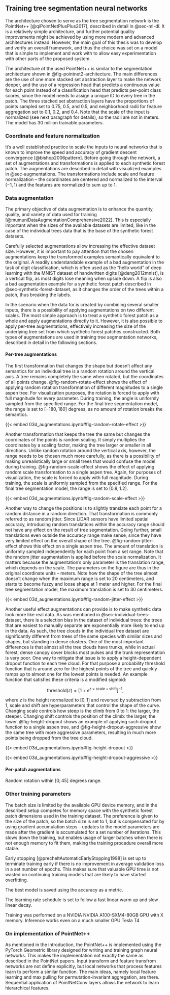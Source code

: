 ## Training tree segmentation neural networks

The architecture chosen to serve as the tree segmentation network is the PointNet++ [@qiPointNetPlusPlus2017], described in detail in @sec-ml-dl.
It is a relatively simple architecture, and further potential quality improvements might be achieved by using more modern and advanced architectures instead.
However, the main goal of this thesis was to develop and verify an overall framework, and thus the choice was set on a model that is simple to implement and work with to allow easy experimentation with other parts of the proposed system.

The architecture of the used PointNet++ is similar to the segmentation architecture shown in @fig-pointnet2-architecture.
The main differences are the use of one more stacked set abstraction layer to make the network deeper, and the use of a regression head that predicts a continuous value for each point instead of a classification head that predicts per-point class scores, since the model needs to assign a unique ID to every tree in the patch.
The three stacked set abstraction layers have the proportions of points sampled set to 0.75, 0.5, and 0.5, and neighborhood radii for feature aggregation set to 0.1, 0.2, and 0.4.
Note that the scale of the input is normalized (see next paragraph for details), so the radii are not in meters.
The model has 30 million trainable parameters.

### Coordinate and feature normalization

It's a well established practice to scale the inputs to neural networks that is known to improve the speed and accuracy of gradient descent convergence [@bishop2006pattern].
Before going through the network, a set of augmentations and transformations is applied to each synthetic forest patch.
The augmentations are described in detail with visualized examples in @sec-augmentations.
The transformations include scale and feature normalization – the coordinates are centered and normalized to the interval $(-1, 1)$ and the features are normalized to sum up to 1.

### Data augmentation {#sec-augmentations}

The primary objective of data augmentation is to enhance the quantity, quality, and variety of data used for training [@mumuniDataAugmentationComprehensive2022].
This is especially important when the sizes of the available datasets are limited, like in the case of the individual trees data that is the base of the synthetic forest datasets.

Carefully selected augmentations allow increasing the effective dataset size.
However, it is important to pay attention that the chosen augmentations keep the transformed examples semantically equivalent to the original.
A readily understandable example of a bad augmentation in the task of digit classification, which is often used as the "hello world" of deep learning with the MNIST dataset of handwritten digits [@deng2012mnist], is a vertical flip, as most digits lose meaning when upside down.
A flip is also a bad augmentation example for a synthetic forest patch described in @sec-synthetic-forest-dataset, as it changes the order of the trees within a patch, thus breaking the labels.

In the scenario when the data for is created by combining several smaller inputs, there is a possibility of applying augmentations on two different scales.
The most simple approach is to treat a synthetic forest patch as a whole and apply augmentations directly to it.
However, it is also possible to apply per-tree augmentations, effectively increasing the size of the underlying tree set from which synthetic forest patches constructed.
Both types of augmentations are used in training tree segmentation networks, described in detail in the following sections.

#### Per-tree augmentations

The first transformation that changes the shape but doesn't affect any semantics for an individual tree is a random rotation around the vertical axis.
A tree remains completely the same when rotated, but the coordinates of all points change.
@fig-random-rotate-effect shows the effect of applying random rotation transformation of different magnitudes to a single aspen tree.
For visualization purposes, the rotation is forced to apply with full magnitude for every parameter.
During training, the angle is uniformly sampled from the specified range.
For the final tree segmentation model, the range is set to $[-180, 180]$ degrees, as no amount of rotation breaks the semantics.

{{< embed 03d_augmentations.ipynb#fig-random-rotate-effect >}}

Another transformation that keeps the tree the same but changes the coordinates of the points is random scaling.
It simply multiplies the coordinates by a scaling factor, making the tree larger or smaller in all directions.
Unlike random rotation around the vertical axis, however, the range needs to be chosen much more carefully, as there is a possibility of making unrealistically large or small trees that would confuse the model during training.
@fig-random-scale-effect shows the effect of applying random scale transformation to a single aspen tree.
Again, for purposes of visualization, the scale is forced to apply with full magnitude.
During training, the scale is uniformly sampled from the specified range.
For the final tree segmentation model, the range is set to $[0.8, 1.2]$.

{{< embed 03d_augmentations.ipynb#fig-random-scale-effect >}}

Another way to change the positions is to slightly translate each point for a random distance in a random direction.
That transformation is commonly referred to as random jitter.
Since LiDAR sensors have limited spatial accuracy, introducing random translations within the accuracy range should not have any effect on the result of tree segmentation.
Going further, small translations even outside the accuracy range make sense, since they have very limited effect on the overall shape of the tree.
@fig-random-jitter-effect shows this effect on a single aspen tree.
The amount of translation is uniformly sampled independently for each point from a set range.
Note that the random jitter augmentation is applied before the scale normalization.
It matters because the augmentation's only parameter is the translation range, which depends on the scale.
The parameters on the figure are thus in the original coordinate units – meters.
Note how the shape of the tree almost doesn't change when the maximum range is set to 20 centimeters, and starts to become fuzzy and loose shape at 1 meter and higher.
For the final tree segmentation model, the maximum translation is set to 30 centimeters.

{{< embed 03d_augmentations.ipynb#fig-random-jitter-effect >}}

Another useful effect augmentations can provide is to make synthetic data look more like real data.
As was mentioned in @sec-individual-trees-dataset, there is a selection bias in the dataset of individual trees: the trees that are easiest to manually separate are exponentially more likely to end up in the data.
As such, the tree clouds in the individual tree dataset are significantly different from trees of the same species with similar sizes and shapes, but standing in dense clusters.
One of the most important differences is that almost all the tree clouds have trunks, while in actual forest, dense canopy cover blocks most pulses and the trunk representation is very poor.
One way to mitigate that issue is to apply a height-dependent dropout function to each tree cloud.
For that purpose a probability threshold function that is around zero for the highest points of the tree and quickly ramps up to almost one for the lowest points is needed.
An example function that satisfies these criteria is a modified sigmoid:

$$
\text{threshold}(z) = \big[1 + e^{z \times \text{scale} + \text{shift}}\big]^{-1},
$$

where $z$ is the height normalized to $[0, 1]$ and reversed by subtraction from 1, $\text{scale}$ and $\text{shift}$ are hyperparameters that control the shape of the curve.
Changing $\text{scale}$ controls how steep is the climb from 0 to 1: the larger, the steeper.
Changing $\text{shift}$ controls the position of the climb: the larger, the lower.
@fig-height-dropout shows an example of applying such dropout function to a single aspen tree, and @fig-height-dropout-aggressive show the same tree with more aggressive parameters, resulting in much more points being dropped from the tree cloud.

{{< embed 03d_augmentations.ipynb#fig-height-dropout >}}

{{< embed 03d_augmentations.ipynb#fig-height-dropout-aggressive >}}

#### Per-patch augmentations

Random rotation within $[0; 45]$ degrees range.

### Other training parameters

The batch size is limited by the available GPU device memory, and in the described setup competes for memory space with the synthetic forest patch dimensions used in the training dataset.
The preference is given to the size of the patch, so the batch size is set to 1, but is compensated for by using gradient accumulation steps – updates to the model parameters are made after the gradient is accumulated for a set number of iterations.
This slows down the training, but enables usage of larger batches when there is not enough memory to fit them, making the training procedure overall more stable.

Early stopping [@precheltAutomaticEarlyStopping1998] is set up to terminate training early if there is no improvement in average validation loss in a set number of epochs.
This makes sure that valuable GPU time is not wasted on continuing training models that are likely to have started overfitting.

The best model is saved using the accuracy as a metric.

The learning rate schedule is set to follow a fast linear warm up and slow linear decay.

Training was performed on a NVIDIA NVIDIA A100-SXM4-80GB GPU with X memory.
Inference works even on a much smaller GPU Tesla T4 

### On implementation of PointNet++

As mentioned in the introduction, the PointNet++ is implemented using the PyTorch Geometric library designed for writing and training graph neural networks.
This makes the implementation not exactly the same as described in the PointNet papers.
Input transform and feature transfrom networks are not define explicitly, but local networks that process features learn to perform a similar function.
The main ideas, namely local feature learning and max pulling for permutation-invariant aggregation, are there.
Sequential application of PointNetConv layers allows the network to learn hierarchical features.
